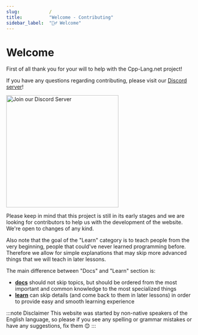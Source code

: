 ```yaml
---
slug:			/
title:			"Welcome - Contributing"
sidebar_label:	"🙋‍♂️ Welcome"
---
```


# Welcome


First of all thank you for your will to help with the Cpp-Lang.net project!

If you have any questions regarding contributing, please visit our [Discord server](https://discord.gg/3MeXQ8TvBw)!

<a href="https://discord.gg/3MeXQ8TvBw">
	<img width="300px" src="/img/DiscordHelpDev.png" alt="Join our Discord Server" />
</a>

Please keep in mind that this project is still in its early stages and we are
looking for contributors to help us with the development of the website.
We're open to changes of any kind.

Also note that the goal of the "Learn" category is to teach people from the very beginning,
people that could've never learned programming before. Therefore we allow for 
simple explanations that may skip more advanced things that we will teach
in later lessons.

The main difference between "Docs" and "Learn" section is:
- [**docs**](/docs/) should not skip topics, but should be ordered from the most important and common knowledge
to the most specialized things
- [**learn**](/learn/) can skip details (and come back to them in later lessons) in order to provide easy and smooth learning
experience

:::note Disclaimer
This website was started by non-native speakers of the English language, so please
if you see any spelling or grammar mistakes or have any suggestions, fix them 😊
:::



